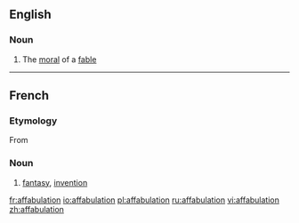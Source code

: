 ==English==

===Noun===
{{en-noun}}

# {{obsolete}} The [[moral]] of a [[fable]]

----
==French==
===Etymology===
From {{suffix|affabuler|tion|lang=fr}}
===Noun===
{{fr-noun|f}}
# [[fantasy]], [[invention]]

[[fr:affabulation]]
[[io:affabulation]]
[[pl:affabulation]]
[[ru:affabulation]]
[[vi:affabulation]]
[[zh:affabulation]]